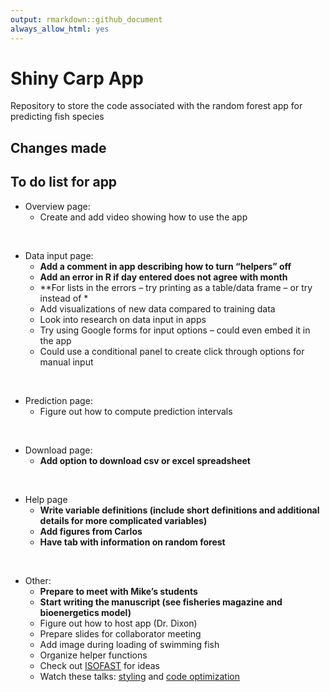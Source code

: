 ```yaml
---
output: rmarkdown::github_document
always_allow_html: yes
---
```


# Shiny Carp App

Repository to store the code associated with the random forest app for predicting fish species

## Changes made

## To do list for app

- Overview page:
  - Create and add video showing how to use the app

<br>

- Data input page:
  - **Add a comment in app describing how to turn “helpers” off**
  - **Add an error in R if day entered does not agree with month**
  - **For lists in the errors – try printing as a table/data frame – or try <br> instead of \n**
  - Add visualizations of new data compared to training data
  - Look into research on data input in apps
  - Try using Google forms for input options – could even embed it in the app
  - Could use a conditional panel to create click through options for manual input
  
<br>

- Prediction page:
  - Figure out how to compute prediction intervals

<br>

- Download page:
  - **Add option to download csv or excel spreadsheet**

<br>

- Help page
  - **Write variable definitions (include short definitions and additional details for more complicated variables)**
  - **Add figures from Carlos**
  - **Have tab with information on random forest** 

<br>

- Other:
  - **Prepare to meet with Mike's students**
  - **Start writing the manuscript (see fisheries magazine and bioenergetics model)**
  - Figure out how to host app (Dr. Dixon)
  - Prepare slides for collaborator meeting
  - Add image during loading of swimming fish
  - Organize helper functions
  - Check out [ISOFAST](https://analytics.iasoybeans.com/cool-apps/ISOFAST/) for ideas
  - Watch these talks: [styling](https://rstudio.com/resources/rstudioconf-2020/styling-shiny-apps-with-sass-and-bootstrap-4/) and [code optimization](https://rstudio.com/resources/webinars/scaling-shiny-apps-with-asynchronous-programming/)
    
  